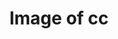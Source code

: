 ---
title: Image of cc
image: imgs/2-2015.jpeg
imagealt: Image of cc
description: This is just a test post
filter: ["2015"]
---